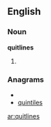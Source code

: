 ==English==
===Noun===
'''quitlines'''

# {{plural of|[[quitline]]}}

===Anagrams===
* {{alphagram|eiilnqstu}}
* [[quintiles#English|quintiles]]

[[ar:quitlines]]